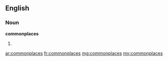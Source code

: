 ==English==

===Noun===
'''commonplaces'''

# {{plural of|commonplace}}

[[ar:commonplaces]]
[[fr:commonplaces]]
[[mg:commonplaces]]
[[my:commonplaces]]